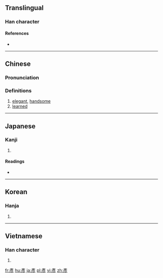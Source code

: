 {{also|彦}}
==Translingual==

===Han character===
{{Han char|rn=59|rad=彡|as=06|sn=9|four=00222|canj=YHHHH|ids=⿱文⿸厂彡}}

====References====
* {{Han ref|kx=0363.130|dkj=09980|dj=0682.100|hdz=20854.091|uh=5F65|ud=24421|bh=ABDB|bd=43995}}

----

==Chinese==
{{zh-forms|s=彦}}

===Pronunciation===
{{zh-pron
|m=yàn
|c=jin6
|mc=y
|oc=y
|ma=
|cat=a
}}

===Definitions===
# [[elegant]], [[handsome]]
# [[learned]]

----

==Japanese==

===Kanji===
{{ja-kanji|grade=|rs=彡06}}

# {{defn|lang=ja|sort=彡06}}

====Readings====
* {{ja-readings|on=[[げん]] (gen)|kun=[[ひこ]] (hiko)}}

----

==Korean==

===Hanja===
{{ko-hanja|hangeul=언|eumhun=|rv=eon|mr=ŏn|y=en}}

# {{defn|lang=ko|sort=彡06}}

----

==Vietnamese==

===Han character===
{{vi-hantu|[[ngạn]]|rs=彡06}}

# {{defn|lang=vi|sort=彡06}}

[[fr:彥]]
[[hu:彥]]
[[ja:彥]]
[[pl:彥]]
[[vi:彥]]
[[zh:彥]]